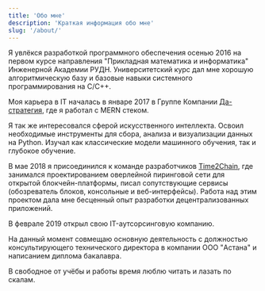 ```yaml
---
title: 'Обо мне'
description: 'Краткая информация обо мне'
slug: '/about/'
---
```


Я увлёкся разработкой программного обеспечения осенью 2016 на первом курсе направления "Прикладная математика и информатика" 
Инженерной Академии РУДН. Университетский курс дал мне хорошую алгоритмическую базу и базовые навыки системного 
программирования на C/C++.

Моя карьера в IT началась в январе 2017 в Группе Компании [Да-стратегия](https://da-strateg.ru), где я работал с MERN стеком.

Я так же интересовался сферой искусственного интеллекта. Освоил необходимые инструменты для сбора, 
анализа и визуализации данных на Python. Изучал как классические модели машинного обучения, так и глубокое обучение.

В мае 2018 я присоединился к команде разработчиков [Time2Chain](https://t2ch.github.io/), где занимался 
проектированием оверлейной пиринговой сети для открытой блокчейн-платформы, писал сопутствующие сервисы 
(обозреватель блоков, консольные и веб-интерфейсы). Работа над этим проектом дала мне бесценный опыт разработки 
децентрализованных приложений.

В феврале 2019 открыл свою IT-аутсорсинговую компанию.

На данный момент совмещаю основную деятельность с должностью консультирующего 
технического директора в компании OOO "Астана" и написанием диплома бакалавра.
 
В свободное от учёбы и работы время люблю читать и лазать по скалам.

